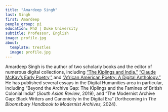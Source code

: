 ```yaml
---
title: "Amardeep Singh"
last: Singh
first: Amardeep
people_group: pi
education: PhD | Duke University
subtitle: Professor, English
image: profile.jpg
about:
  template: trestles
  image: profile.jpg
---
```


Amardeep Singh is the author of two scholarly books and the editor of numerous digital collections, including ["The Kiplings and India,"](https://urldefense.com/v3/__https://scalar.lehigh.edu/kiplings/__;!!K-Hz7m0Vt54!jIuNLbHZQfCP1rOZOHYR1gDL1oj3gacXK7bcMFRwFbARFNywel1jEw8XelTzfjai82jNHnuwuTj9eQ$) ["Claude McKay's Early Poetry,"](https://urldefense.com/v3/__https://scalar.lehigh.edu/mckay/__;!!K-Hz7m0Vt54!jIuNLbHZQfCP1rOZOHYR1gDL1oj3gacXK7bcMFRwFbARFNywel1jEw8XelTzfjai82jNHnv_-txZjg$) and ["African American Poetry: A Digital Anthology."](https://urldefense.com/v3/__https://scalar.lehigh.edu/african-american-poetry-a-digital-anthology/index__;!!K-Hz7m0Vt54!jIuNLbHZQfCP1rOZOHYR1gDL1oj3gacXK7bcMFRwFbARFNywel1jEw8XelTzfjai82jNHntb4MFAJA$) He has published several essays in the Digital Humanities area in particular, including "Beyond the Archive Gap: The Kiplings and the Famines of British Colonial India" (_South Asian Review_, 2019), and "The Modernist Archive Gap: Black Writers and Canonicity in the Digital Era" (forthcoming in _The Bloomsbury Handbook to Modernist Archives,_ 2024). 